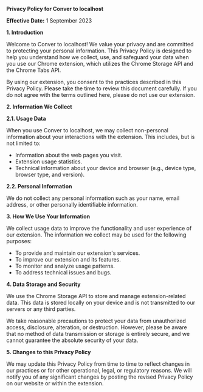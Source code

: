 **Privacy Policy for Conver to localhost**

**Effective Date:** 1 September 2023

**1. Introduction**

Welcome to Conver to localhost! We value your privacy and are committed to protecting your personal information. This Privacy Policy is designed to help you understand how we collect, use, and safeguard your data when you use our Chrome extension, which utilizes the Chrome Storage API and the Chrome Tabs API.

By using our extension, you consent to the practices described in this Privacy Policy. Please take the time to review this document carefully. If you do not agree with the terms outlined here, please do not use our extension.

**2. Information We Collect**

**2.1. Usage Data**

When you use Conver to localhost, we may collect non-personal information about your interactions with the extension. This includes, but is not limited to:

- Information about the web pages you visit.
- Extension usage statistics.
- Technical information about your device and browser (e.g., device type, browser type, and version).

**2.2. Personal Information**

We do not collect any personal information such as your name, email address, or other personally identifiable information.

**3. How We Use Your Information**

We collect usage data to improve the functionality and user experience of our extension. The information we collect may be used for the following purposes:

- To provide and maintain our extension's services.
- To improve our extension and its features.
- To monitor and analyze usage patterns.
- To address technical issues and bugs.

**4. Data Storage and Security**

We use the Chrome Storage API to store and manage extension-related data. This data is stored locally on your device and is not transmitted to our servers or any third parties.

We take reasonable precautions to protect your data from unauthorized access, disclosure, alteration, or destruction. However, please be aware that no method of data transmission or storage is entirely secure, and we cannot guarantee the absolute security of your data.

**5. Changes to this Privacy Policy**

We may update this Privacy Policy from time to time to reflect changes in our practices or for other operational, legal, or regulatory reasons. We will notify you of any significant changes by posting the revised Privacy Policy on our website or within the extension.
